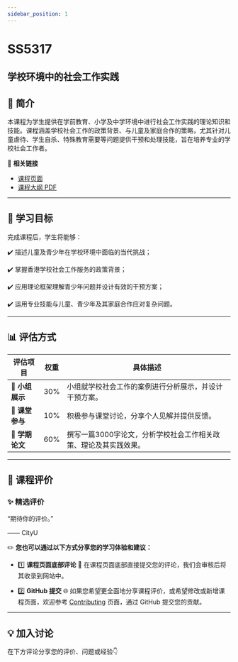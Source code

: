 ```yaml
---
sidebar_position: 1
---
```


# SS5317
## 学校环境中的社会工作实践

## **📘 简介**
本课程为学生提供在学前教育、小学及中学环境中进行社会工作实践的理论知识和技能。课程涵盖学校社会工作的政策背景、与儿童及家庭合作的策略，尤其针对儿童虐待、学生自杀、特殊教育需要等问题提供干预和处理技能，旨在培养专业的学校社会工作者。

🔗 **相关链接**
- [课程页面](https://www.cityu.edu.hk/catalogue/pg/202425/course/SS5317.htm)
- [课程大纲 PDF](https://www.cityu.edu.hk/catalogue/pg/202425/course/SS5317.pdf)

---

## **🎯 学习目标**

完成课程后，学生将能够：

✔️ 描述儿童及青少年在学校环境中面临的当代挑战；

✔️ 掌握香港学校社会工作服务的政策背景；

✔️ 应用理论框架理解青少年问题并设计有效的干预方案；

✔️ 运用专业技能与儿童、青少年及其家庭合作应对复杂问题。

---

## **📊 评估方式**

| **评估项目**             | **权重** | **具体描述**                                                                                       |
|------------------------|---------|---------------------------------------------------------------------------------------------------|
| **🎤 小组展示**          | 30%     | 小组就学校社会工作的案例进行分析展示，并设计干预方案。                                                 |
| **💬 课堂参与**          | 10%     | 积极参与课堂讨论，分享个人见解并提供反馈。                                                           |
| **📄 学期论文**          | 60%     | 撰写一篇3000字论文，分析学校社会工作相关政策、理论及其实践效果。                                              |

---

## **💬 课程评价**

### ✨ **精选评价**
<div className={commentStyles.commentBox}>
    <p className={commentStyles.commentText}>
        “期待你的评价。”
    </p>
    <p className={commentStyles.commentAuthor}>—— CityU</p>
</div>

✏️ **您也可以通过以下方式分享您的学习体验和建议：**

- 1️⃣ **课程页面底部评论**
💬 在课程页面底部直接提交您的评论，我们会审核后将其收录到网站中。

- 2️⃣ **GitHub 提交**
🌐 如果您希望更全面地分享课程评价，或希望修改或新增课程页面，欢迎参考 [Contributing](https://penjc.github.io/CityU/contributing) 页面，通过 GitHub 提交您的贡献。

---

## **💡 加入讨论**

在下方评论分享您的评价、问题或经验👇
<Utterances />
